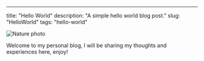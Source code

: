 ---
title: "Hello World"
description: "A simple hello world blog post."
slug: "HelloWorld"
tags: "hello-world"
 
![Nature photo](https://i.imgur.com/ooYKzMJ.jpeg)

Welcome to my personal blog, I will be sharing my thoughts and experiences here, enjoy!
